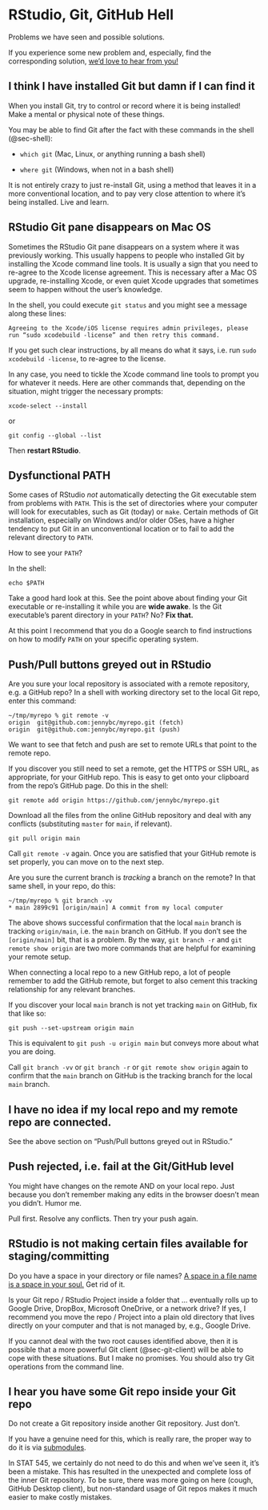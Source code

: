 # RStudio, Git, GitHub Hell {#sec-troubleshooting}

Problems we have seen and possible solutions.

If you experience some new problem and, especially, find the corresponding solution, [we'd love to hear from you!](https://github.com/jennybc/happy-git-with-r/issues)

## I think I have installed Git but damn if I can find it

When you install Git, try to control or record where it is being installed! Make a mental or physical note of these things.

You may be able to find Git after the fact with these commands in the shell (@sec-shell):

-   `which git` (Mac, Linux, or anything running a bash shell)

-   `where git` (Windows, when not in a bash shell)

It is not entirely crazy to just re-install Git, using a method that leaves it in a more conventional location, and to pay very close attention to where it's being installed. Live and learn.

## RStudio Git pane disappears on Mac OS

Sometimes the RStudio Git pane disappears on a system where it was previously working. This usually happens to people who installed Git by installing the Xcode command line tools. It is usually a sign that you need to re-agree to the Xcode license agreement. This is necessary after a Mac OS upgrade, re-installing Xcode, or even quiet Xcode upgrades that sometimes seem to happen without the user's knowledge.

In the shell, you could execute `git status` and you might see a message along these lines:

``` console
Agreeing to the Xcode/iOS license requires admin privileges, please run “sudo xcodebuild -license” and then retry this command.
```

If you get such clear instructions, by all means do what it says, i.e. run `sudo xcodebuild -license`, to re-agree to the license.

In any case, you need to tickle the Xcode command line tools to prompt you for whatever it needs. Here are other commands that, depending on the situation, might trigger the necessary prompts:

``` console
xcode-select --install
```

or

``` console
git config --global --list
```

Then **restart RStudio**.

## Dysfunctional PATH

Some cases of RStudio *not* automatically detecting the Git executable stem from problems with `PATH`. This is the set of directories where your computer will look for executables, such as Git (today) or `make`. Certain methods of Git installation, especially on Windows and/or older OSes, have a higher tendency to put Git in an unconventional location or to fail to add the relevant directory to `PATH`.

How to see your `PATH`?

In the shell:

``` console
echo $PATH
```

Take a good hard look at this. See the point above about finding your Git executable or re-installing it while you are **wide awake**. Is the Git executable's parent directory in your `PATH`? No? **Fix that.**

At this point I recommend that you do a Google search to find instructions on how to modify `PATH` on your specific operating system.

## Push/Pull buttons greyed out in RStudio

Are you sure your local repository is associated with a remote repository, e.g. a GitHub repo? In a shell with working directory set to the local Git repo, enter this command:

``` console
~/tmp/myrepo % git remote -v                                           
origin  git@github.com:jennybc/myrepo.git (fetch)
origin  git@github.com:jennybc/myrepo.git (push)
```

We want to see that fetch and push are set to remote URLs that point to the remote repo.

If you discover you still need to set a remote, get the HTTPS or SSH URL, as appropriate, for your GitHub repo. This is easy to get onto your clipboard from the repo's GitHub page. Do this in the shell:

``` console
git remote add origin https://github.com/jennybc/myrepo.git
```

Download all the files from the online GitHub repository and deal with any conflicts (substituting `master` for `main`, if relevant).

``` console
git pull origin main
```

Call `git remote -v` again. Once you are satisfied that your GitHub remote is set properly, you can move on to the next step.

Are you sure the current branch is *tracking* a branch on the remote? In that same shell, in your repo, do this:

``` console
~/tmp/myrepo % git branch -vv
* main 2899c91 [origin/main] A commit from my local computer
```

The above shows successful confirmation that the local `main` branch is tracking `origin/main`, i.e. the `main` branch on GitHub. If you don't see the `[origin/main]` bit, that is a problem. By the way, `git branch -r` and `git remote show origin` are two more commands that are helpful for examining your remote setup.

When connecting a local repo to a new GitHub repo, a lot of people remember to add the GitHub remote, but forget to also cement this tracking relationship for any relevant branches.

If you discover your local `main` branch is not yet tracking `main` on GitHub, fix that like so:

``` console
git push --set-upstream origin main
```

This is equivalent to `git push -u origin main` but conveys more about what you are doing.

Call `git branch -vv` or `git branch -r` or `git remote show origin` again to confirm that the `main` branch on GitHub is the tracking branch for the local `main` branch.

## I have no idea if my local repo and my remote repo are connected.

See the above section on "Push/Pull buttons greyed out in RStudio."

## Push rejected, i.e. fail at the Git/GitHub level

You might have changes on the remote AND on your local repo. Just because you don't remember making any edits in the browser doesn't mean you didn't. Humor me.

Pull first. Resolve any conflicts. Then try your push again.

## RStudio is not making certain files available for staging/committing

Do you have a space in your directory or file names? [A space in a file name is a space in your soul.](https://twitter.com/aaronquinlan/status/711593127551733761) Get rid of it.

Is your Git repo / RStudio Project inside a folder that ... eventually rolls up to Google Drive, DropBox, Microsoft OneDrive, or a network drive? If yes, I recommend you move the repo / Project into a plain old directory that lives directly on your computer and that is not managed by, e.g., Google Drive.

If you cannot deal with the two root causes identified above, then it is possible that a more powerful Git client (@sec-git-client) will be able to cope with these situations. But I make no promises. You should also try Git operations from the command line.

## I hear you have some Git repo inside your Git repo

Do not create a Git repository inside another Git repository. Just don't.

If you have a genuine need for this, which is really rare, the proper way to do it is via [submodules](http://git-scm.com/book/en/v2/Git-Tools-Submodules).

In STAT 545, we certainly do not need to do this and when we've seen it, it's been a mistake. This has resulted in the unexpected and complete loss of the inner Git repository. To be sure, there was more going on here (cough, GitHub Desktop client), but non-standard usage of Git repos makes it much easier to make costly mistakes.
